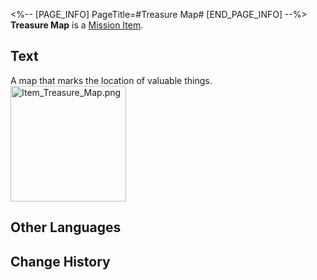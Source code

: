 <%-- [PAGE_INFO]
PageTitle=#Treasure Map#
[END_PAGE_INFO] --%>
{{Item Infobox
|id          = 140066
|image       = Item Treasure Map.png{{subst:void|<!--$UPLOAD:<<SpriteOutput/ItemFigures/140066.png>-<Item Treasure Map.png>-<Item Icons>>-->}}
|type        = Mission Item
|invCategory = Missions
|rarity      = 3
|effect      = 
|description = A map that supposedly leads to treasure.
}}
{{Description|''"A Treasure Map that looks rather sketchy. Is it... accurate?"''}}
'''Treasure Map''' is a [[Mission Item]].

==Text==
<div align="center">{{Color|Keyword|Treasure Map}}</div>
A map that marks the location of valuable things.
[[File:Item Treasure Map.png|185px]]{{subst:void|<!--$UPLOAD:<<SpriteOutput/UI/TempSprite/SubMissionTest_2.png>-<Item Treasure Map.png>-<Item Images>>-->}}

==Other Languages==
{{Other Languages
|en   = Treasure Map
|zhs  = 藏宝图
|zht  = 藏寶圖
|ja   = 宝の地図
|ko   = 보물 지도
|es   = Mapa del tesoro
|fr   = Carte au trésor
|ru   = Карта сокровищ
|th   = แผนที่สมบัติ
|vi   = Bản Đồ Kho Báu
|de   = Schatzkarte
|id   = Peta Harta Karun
|pt   = Mapa do Tesouro
}}

==Change History==
{{Change History|1.0}}